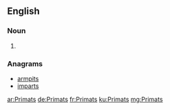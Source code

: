 ==English==

===Noun===
{{head|en}}

# {{plural of|Primat}}

===Anagrams===
* [[armpits#English|armpits]]
* [[imparts#English|imparts]]

[[ar:Primats]]
[[de:Primats]]
[[fr:Primats]]
[[ku:Primats]]
[[mg:Primats]]